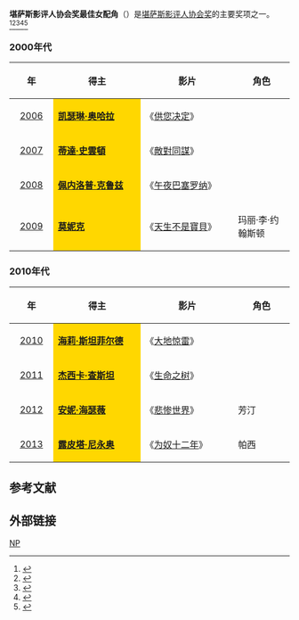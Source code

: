 {{update|time=2020-07-06}}
{{NoteTA
|G1=Show
|G2=Movie
}}
'''堪萨斯影评人协会奖最佳女配角'''（{{lang-en|'''Kansas City Film Critics Circle Award for Best Supporting Actress'''}}）是[[堪萨斯影评人协会|堪萨斯影评人协会奖]]的主要奖项之一。<ref>{{cite web |url=http://ent.sina.com.cn/m/f/2010-01-05/18022834534.shtml |title=堪萨斯影评人协会奖克鲁尼斯特里普称帝封后 |accessdate=2010 |publisher=新浪网 |work= |language=zh-hans |archive-date=2019-10-03 |archive-url=https://web.archive.org/web/20191003034849/http://ent.sina.com.cn/m/f/2010-01-05/18022834534.shtml |dead-url=no }}</ref><ref>{{cite web |url=http://ent.sina.com.cn/m/f/2013-12-20/18394065423.shtml |title=《为奴十二年》堪萨斯影评人协会夺6大奖 |accessdate=2013 |publisher=新浪网 |work= |language=zh-hans |archive-date=2019-09-18 |archive-url=https://web.archive.org/web/20190918063741/http://ent.sina.com.cn/m/f/2013-12-20/18394065423.shtml |dead-url=no }}</ref><ref>{{cite web |url=http://ent.sina.com.cn/m/f/2012-12-17/10333813211.shtml |title=《大师》堪萨斯影评人奖登顶 李安获最佳导演 |accessdate=2012 |publisher=新浪网 |work= |language=zh-hans |archive-date=2013-02-04 |archive-url=https://web.archive.org/web/20130204195209/http://ent.sina.com.cn/m/f/2012-12-17/10333813211.shtml |dead-url=no }}</ref><ref>{{cite web |url=http://ent.sina.com.cn/m/f/2007-01-04/09541396605.html |title=堪萨斯影评人协会奖：《93号航班》后来居上 |accessdate=2007 |publisher=新浪网 |work= |language=zh-hans |archive-url=https://web.archive.org/web/20140324152022/http://ent.sina.com.cn/m/f/2007-01-04/09541396605.html |archive-date=2014-03-24 |dead-url=yes }}</ref><ref>{{cite web |url=http://ent.sina.com.cn/m/f/2009-01-06/09542329977.shtml |title=堪萨斯影评人奖揭晓 洛克、斯特里普封帝封后 |accessdate=2009 |publisher=新浪网 |work= |language=zh-hans |archive-date=2019-09-18 |archive-url=https://web.archive.org/web/20190918063739/http://ent.sina.com.cn/m/f/2009-01-06/09542329977.shtml |dead-url=no }}</ref>

=== 2000年代 ===
{| class="wikitable" width="95%" cellpadding="5"
|-
!width="100"|年
!width="350"|得主
!width="350"|影片
!width="200"|角色
|-
|style="text-align:center;"| [[2006年堪萨斯影评人协会奖|2006]] ||  style="background:#FFD700;" |'''[[凯瑟琳·奥哈拉|凯瑟琳·奥哈拉]]''' ||《[[供您决定|供您决定]]》  ||  
|-
|style="text-align:center;"| [[2007年堪萨斯影评人协会奖|2007]] ||  style="background:#FFD700;" |'''[[蒂達·史雲頓|蒂達·史雲頓]]''' || 《[[敵對同謀|敵對同謀]]》 ||  
|-
|style="text-align:center;"| [[2008年堪萨斯影评人协会奖|2008]] ||  style="background:#FFD700;" |'''[[佩内洛普·克鲁兹|佩内洛普·克鲁兹]]''' || 《[[情迷巴塞隆拿|午夜巴塞罗纳]]》 ||  
|-
|style="text-align:center;"| [[2009年堪萨斯影评人协会奖|2009]] ||  style="background:#FFD700;" |'''[[莫妮克|莫妮克]]''' || 《[[天生不是寶貝|天生不是寶貝]]》 ||  玛丽·李·约翰斯顿
|}

=== 2010年代 ===
{| class="wikitable" width="95%" cellpadding="5"
|-
!width="100"|年
!width="350"|得主
!width="350"|影片
!width="200"|角色
|-
|style="text-align:center;"| [[2010年堪萨斯影评人协会奖|2010]] ||  style="background:#FFD700;" | '''[[海莉·斯坦菲尔德|海莉·斯坦菲尔德]]''' || 《[[大地惊雷|大地惊雷]]》 ||  
|-
|style="text-align:center;"| [[2011年堪萨斯影评人协会奖|2011]] ||  style="background:#FFD700;" | '''[[杰西卡·查斯坦|杰西卡·查斯坦]]''' || 《[[生命之树_(电影)|生命之树]]》 ||  
|-
|style="text-align:center;"| [[2012年堪萨斯影评人协会奖|2012]] ||  style="background:#FFD700;" | '''[[安妮·海瑟薇|安妮·海瑟薇]]'''||《[[悲惨世界_(2012年电影)|悲惨世界]]》  || 芳汀
|-
|style="text-align:center;"| [[2013年堪萨斯影评人协会奖|2013]] ||  style="background:#FFD700;" |'''[[露皮塔·尼永奥|露皮塔·尼永奥]]''' || 《[[为奴十二年|为奴十二年]]》 ||  帕西
|}

==参考文献==
{{reflist}}

== 外部链接 ==
{{堪萨斯影评人协会奖}}

[[Category:堪萨斯影评人协会奖|NP]]